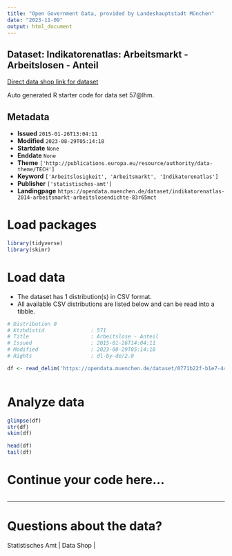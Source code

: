 ```yaml
---
title: "Open Government Data, provided by Landeshauptstadt München"
date: "2023-11-09"
output: html_document
---
```


## Dataset: Indikatorenatlas: Arbeitsmarkt - Arbeitslosen - Anteil

[Direct data shop link for dataset](https://opendata.muenchen.de/dataset/indikatorenatlas-2014-arbeitsmarkt-arbeitslosendichte-83r65mct)

Auto generated R starter code for data set 57@lhm.

## Metadata

- **Issued** `2015-01-26T13:04:11`
- **Modified** `2023-08-29T05:14:18`
- **Startdate** `None`
- **Enddate** `None`
- **Theme** `['http://publications.europa.eu/resource/authority/data-theme/TECH']`
- **Keyword** `['Arbeitslosigkeit', 'Arbeitsmarkt', 'Indikatorenatlas']`
- **Publisher** `['statistisches-amt']`
- **Landingpage** `https://opendata.muenchen.de/dataset/indikatorenatlas-2014-arbeitsmarkt-arbeitslosendichte-83r65mct`


# Load packages

```r

library(tidyverse)
library(skimr)

```

# Load data

-   The dataset has 1 distribution(s) in CSV format.
-   All available CSV distributions are listed below and can be read into a tibble.

```r

# Distribution 0
# Ktzhdistid               : 571
# Title                    : Arbeitslose - Anteil
# Issued                   : 2015-01-26T14:04:11
# Modified                 : 2023-08-29T05:14:18
# Rights                   : dl-by-de/2.0

df <- read_delim('https://opendata.muenchen.de/dataset/0771b22f-b1e7-4480-8fe5-d641c2586f3e/resource/55a1adb0-6c06-403b-ab7f-7e6c41d18e32/download/indikat_arbeitsmarkt_arbeitslose_-_anteil_280823.csv')



```

# Analyze data

```r

glimpse(df)
str(df)
skim(df)

head(df)
tail(df)

```

# Continue your code here...

```r

```

------------------------------------------------------------------------

# Questions about the data?

Statistisches Amt | Data Shop | 

